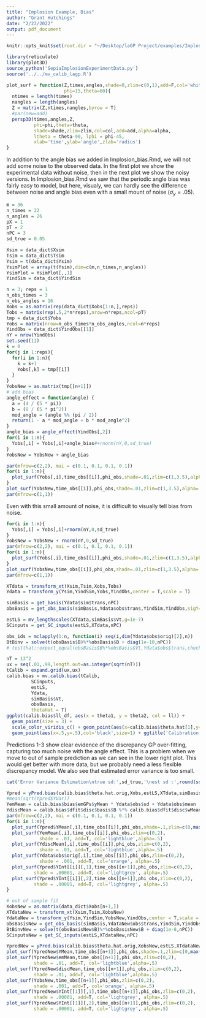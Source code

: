```yaml
---
title: "Implosion Example, Bias"
author: "Grant Hutchings"
date: "2/23/2022"
output: pdf_document
---
```


```r
knitr::opts_knit$set(root.dir = "~/Desktop/laGP Project/examples/Implosion")
```

```r
library(reticulate)
library(plot3D)
source_python('SepiaImplosionExperimentData.py')
source('../../mv_calib_lagp.R')

plot_surf = function(Z,times,angles,shade=0,zlim=c(0,1),add=F,col='white',alpha=.5,
                     phi=15,theta=60){
  ntimes = length(times)
  nangles = length(angles)
  Z = matrix(Z,ntimes,nangles,byrow = T)
  #par(new=add)
  persp3D(times,angles,Z,
          phi=phi,theta=theta,
          shade=shade,zlim=zlim,col=col,add=add,alpha=alpha,
          ltheta = theta-90, lphi = phi-45,
          xlab='time',ylab='angle',zlab='radius')
}
```

In addition to the angle bias we added in Implosion_bias.Rmd, we will not add some noise to the observed data. In the first plot we show the experimental data without noise, then in the next plot we show the noisy versions. In Implosion_bias.Rmd we saw that the periodic angle bias was fairly easy to model, but here, visualy, we can hardly see the difference between noise and angle bias even with a small mount of noise ($\sigma_y=.05$).

```r
m = 36
n_times = 22
n_angles = 26
pX = 1
pT = 2
nPC = 3
sd_true = 0.05

Xsim = data_dict$Xsim
Tsim = data_dict$Tsim
Ysim = t(data_dict$Ysim)
YsimPlot = array(t(Ysim),dim=c(m,n_times,n_angles))
YsimPlot = YsimPlot[,,1]
YindSim = data_dict$YindSim

n = 3; reps = 1
n_obs_times = 3
n_obs_angles = 16
Xobs = as.matrix(rep(data_dict$Xobs[1:n,],reps))
Tobs = matrix(rep(.5,2*n*reps),nrow=n*reps,ncol=pT)
tmp = data_dict$Yobs
Yobs = matrix(nrow=n_obs_times*n_obs_angles,ncol=n*reps)
YindObs = data_dict$YindObs[[1]]
nY = nrow(YindObs)
set.seed(11)
k = 0
for(j in 1:reps){
  for(i in 1:n){
    k = k+1
    Yobs[,k] = tmp[[i]]
  }
}
YobsNew = as.matrix(tmp[[n+1]])
# add bias
angle_effect = function(angle) {
  a = (4 / (5 * pi))
  b = (8 / (5 * pi^2))
  mod_angle = (angle %% (pi / 2))
  return(1 - a * mod_angle + b * mod_angle^2)
}
angle_bias = angle_effect(YindObs[,2])
for(i in 1:n){
  Yobs[,i] = Yobs[,i]+angle_bias#+rnorm(nY,0,sd_true)
}
YobsNew = YobsNew + angle_bias
```

```r
par(mfrow=c(2,2), mai = c(0.1, 0.1, 0.1, 0.1))
for(i in 1:n){
  plot_surf(Yobs[,i],time_obs[[i]],phi_obs,shade=.01,zlim=c(1,3.5),alpha=.5,col='black')
}
plot_surf(YobsNew,time_obs[[i]],phi_obs,shade=.01,zlim=c(1,3.5),alpha=.5,col='blue')
par(mfrow=c(1,1))
```

Even with this small amount of noise, it is difficult to visually tell bias from noise.

```r
for(i in 1:n){
  Yobs[,i] = Yobs[,i]+rnorm(nY,0,sd_true)
}
YobsNew = YobsNew + rnorm(nY,0,sd_true)
par(mfrow=c(2,2), mai = c(0.1, 0.1, 0.1, 0.1))
for(i in 1:n){
  plot_surf(Yobs[,i],time_obs[[i]],phi_obs,shade=.01,zlim=c(1,3.5),alpha=.5,col='black')
}
plot_surf(YobsNew,time_obs[[i]],phi_obs,shade=.01,zlim=c(1,3.5),alpha=.5,col='blue')
par(mfrow=c(1,1))
```

```r
XTdata = transform_xt(Xsim,Tsim,Xobs,Tobs)
Ydata = transform_y(Ysim,YindSim,Yobs,YindObs,center = T,scale = T)

simBasis = get_basis(Ydata$sim$trans,nPC)
obsBasis = get_obs_basis(simBasis,Ydata$obs$trans,YindSim,YindObs,sigY=ifelse(sd_true>0,sd_true^2,1))

estLS = mv_lengthscales(XTdata,simBasis$Vt,g=1e-7)
SCinputs = get_SC_inputs(estLS,XTdata,nPC)
```

```r
obs_ids = mclapply(1:n, function(i) seq(i,dim(Ydata$obs$orig)[2],n))
BtBinv = solve(t(obsBasis$B)%*%obsBasis$B + diag(1e-10,nPC))
# testthat::expect_equal(obsBasis$B%*%obsBasis$Vt,Ydata$obs$trans,check.attributes = FALSE)
```

```r
nT = 13^2
ux = seq(.01,.99,length.out=as.integer(sqrt(nT)))
tCalib = expand.grid(ux,ux)
calib.bias = mv.calib.bias(tCalib,
         SCinputs,
         estLS,
         Ydata,
         simBasis$Vt,
         obsBasis,
         thetaHat = T)
ggplot(calib.bias$ll_df, aes(x = theta1, y = theta2, col = ll)) +
  geom_point(size = 3) +
  scale_color_viridis_c() + geom_point(aes(x=calib.bias$theta.hat[1],y=calib.bias$theta.hat[2]),col='red',size=1) +
  geom_point(aes(x=.5,y=.5),col='black',size=1) + ggtitle('Calibration likelihood')
```

Predictions 1-3 show clear evidence of the discrepancy GP over-fitting, capturing too much noise with the angle effect. This is a problem when we move to out of sample prediction as we can see in the lower right plot. This would get better with more data, but we probably need a less flexible discrepancy model. We also see that estimated error variance is too small.

```r
cat('Error Variance Estimation\ntrue sd:',sd_true,'\nest sd :',round(sqrt(calib.bias$dfit$ssq.hat.native),4))
```

```r
Ypred = yPred.bias(calib.bias$theta.hat.orig,Xobs,estLS,XTdata,simBasis$Vt,calib.bias$dfit,obsBasis$B,1000)
#mean(sqrt(Ypred$YVar))
YemMean = calib.bias$bias$emGPs$yMean * Ydata$obs$sd + Ydata$obs$mean
YdiscMean = calib.bias$dfit$disc$basis$B %*% calib.bias$dfit$disc$wMean * Ydata$obs$sd
par(mfrow=c(2,2), mai = c(0.1, 0.1, 0.1, 0.1))
for(i in 1:n){
  plot_surf(Ypred$YMean[,i],time_obs[[i]],phi_obs,shade=.1,zlim=c(0,max(Ypred$YMean[,i])),alpha=.75,col='black')
  plot_surf(YemMean[,i],time_obs[[i]],phi_obs,zlim=c(0,2),
            shade = .01, add=T, col='lightblue',alpha=.5)
  plot_surf(YdiscMean[,i],time_obs[[i]],phi_obs,zlim=c(0,2),
            shade = .01, add=T, col='lightblue',alpha=.5)
  plot_surf(Ydata$obs$orig[,i],time_obs[[i]],phi_obs,zlim=c(0,2),
            shade = .001, add=T, col='orange', alpha=.5)
  plot_surf(Ypred$YInt[[i]][,1],time_obs[[n+1]],phi_obs,zlim=c(0,2),
          shade = .00001, add=T, col='lightgrey', alpha=.5)
  plot_surf(Ypred$YInt[[i]][,2],time_obs[[n+1]],phi_obs,zlim=c(0,2),
          shade = .00001, add=T, col='lightgrey', alpha=.5)
}

# out of sample fit
XobsNew = as.matrix(data_dict$Xobs[n+1,])
XTdataNew = transform_xt(Xsim,Tsim,XobsNew)
YdataNew = transform_y(Ysim,YindSim,YobsNew,YindObs,center = T,scale = T)
obsBasisNew = get_obs_basis(simBasis,YdataNew$obs$trans,YindSim,YindObs,sigY=ifelse(sd_true>0,sd_true^2,1))
BtBinvNew = solve(t(obsBasisNew$B)%*%obsBasisNew$B + diag(1e-8,nPC))
SCinputsNew = get_SC_inputs(estLS,XTdataNew,nPC)

YpredNew = yPred.bias(calib.bias$theta.hat.orig,XobsNew,estLS,XTdataNew,simBasis$Vt,calib.bias$dfit,obsBasisNew$B,nsamples = 1000)
plot_surf(YpredNew$YMean,time_obs[[n+1]],phi_obs,shade=.1,zlim=c(0,max(YpredNew$YMean)),alpha=.75,col='blue')
plot_surf(YpredNew$emMean,time_obs[[n+1]],phi_obs,zlim=c(0,2),
          shade = .01, add=T, col='lightblue',alpha=.5)
plot_surf(YpredNew$discMean,time_obs[[n+1]],phi_obs,zlim=c(0,2),
          shade = .01, add=T, col='lightblue',alpha=.5)
plot_surf(YobsNew,time_obs[[n+1]],phi_obs,zlim=c(0,2),
          shade = .001, add=T, col='orange', alpha=.5)
plot_surf(YpredNew$YInt[[1]][,1],time_obs[[n+1]],phi_obs,zlim=c(0,2),
          shade = .00001, add=T, col='lightgrey', alpha=.5)
plot_surf(YpredNew$YInt[[1]][,2],time_obs[[n+1]],phi_obs,zlim=c(0,2),
          shade = .00001, add=T, col='lightgrey', alpha=.5)
```
